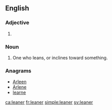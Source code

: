 ==English==

===Adjective===
{{head|en|adjective comparative form}}

# {{en-comparative of|lean}}

===Noun===
{{en-noun}}

# One who leans, or inclines toward something.

===Anagrams===
* [[Arleen#English|Arleen]]
* [[Arlene#English|Arlene]]
* [[learne#English|learne]]

[[ca:leaner]]
[[fr:leaner]]
[[simple:leaner]]
[[sv:leaner]]